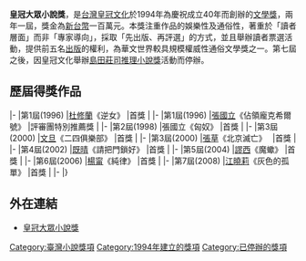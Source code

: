 '''皇冠大眾小說獎'''，是[[台灣|台灣]][[皇冠文化|皇冠文化]]於1994年為慶祝成立40年而創辦的[[文學獎|文學獎]]，兩年一屆，獎金為[[新台幣|新台幣]]一百萬元。本獎注重作品的娛樂性及通俗性，著重於「讀者層面」而非「專家導向」，採取「先出版、再評選」的方式，並且舉辦讀者票選活動，提供前五名[[出版|出版]]的權利，為華文世界較具規模權威性通俗文學獎之一。第七屆之後，因皇冠文化舉辦[[島田莊司推理小說獎|島田莊司推理小說獎]]活動而停辦。

== 歷屆得獎作品 ==
{{awards table}}
|- 
|第1屆(1996)
|[[杜修蘭|杜修蘭]]《逆女》
|首獎
| {{won}}
|- 
|第1屆(1996)
|[[張國立_(作家)|張國立]]《佔領龐克希爾號》
|評審團特別推薦獎
| {{won}}
|- 
|第2屆(1998)
|張國立《匈奴》 
|首獎
| {{won}}
|- 
|第3屆(2000)
|[[文旦|文旦]]《二四俱樂部》
|首獎
| {{won}}
|- 
|第3屆(2000)
|[[張草|張草]]《北京滅亡》　
|首獎
| {{won}}
|- 
|第4屆(2002)
|[[既晴|既晴]]《請把門鎖好》
|首獎
| {{won}}
|- 
|第5屆(2004)
|[[謬西|謬西]]《魔蠍》
|首獎
| {{won}}
|- 
|第6屆(2006)
|[[楊甯|楊甯]]《純律》
|首獎
| {{won}}
|- 
|第7屆(2008)
|[[江曉莉|江曉莉]]《灰色的孤單》
|首獎
| {{won}}
|-
|}

== 外在連結 ==
*[http://www.crown.com.tw/novel/ 皇冠大眾小說獎] {{Wayback|url=http://www.crown.com.tw/novel/ |date=20060825024352 }}

[[Category:臺灣小說獎項|Category:臺灣小說獎項]]
[[Category:1994年建立的獎項|Category:1994年建立的獎項]]
[[Category:已停辦的獎項|Category:已停辦的獎項]]
